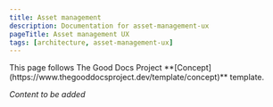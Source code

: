 ```yaml
---
title: Asset management
description: Documentation for asset-management-ux
pageTitle: Asset management UX
tags: [architecture, asset-management-ux]
---
```


<Callout type="info" title="Template guide">
  This page follows The Good Docs Project
  **[Concept](https://www.thegooddocsproject.dev/template/concept)** template.
</Callout>

_Content to be added_
